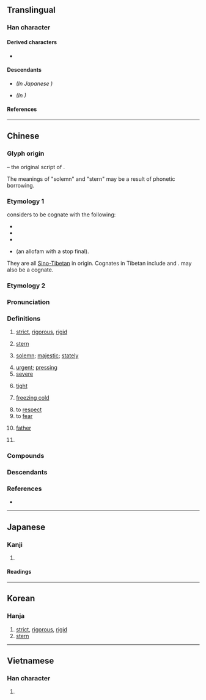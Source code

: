 {{also|严|厳}}
{{character info}}
==Translingual==
{{Han simplified forms|嚴|厳|严}}

===Han character===
{{Han char|rn=30|rad=口|as=17|sn=20|four=66248|canj=RRMMK|ids=⿱吅𠪚}}

====Derived characters====
* {{l|mul|[[儼]], [[㘙]], [[壧]], [[孍]], [[巗]], [[曮]], [[欕]], [[玁]], [[礹]], [[讝]], [[釅]], [[麣]], [[䶫]], [[巖]], [[䕾]], [[䉷]]}}

====Descendants====
* {{l|mul|[[厳]]}} ''(In Japanese {{w|shinjitai}})''
* {{l|mul|[[严]]}} ''(In {{w|simplified Chinese}})''

====References====
{{Han ref|kx=0214.070|dkj=04589|dj=0436.330|hdz=10702.020|uh=56B4}}

----

==Chinese==
{{zh-forms|s=严}}
{{zh-wp|zh:嚴姓|yue:嚴氏|nan:Giâm (khió-pêng)}}

===Glyph origin===
{{Han etym}}
{{Han compound|喦|敢|c1=s|c2=p|t1=talkative|ls=psc}} – the original script of {{och-l|譀|exaggerated and absurd words}}.

The meanings of "solemn" and "stern" may be a result of phonetic borrowing.

===Etymology 1===
{{zh-ref|Schuessler (2007)}} considers {{och-l|嚴}} to be cognate with the following:
* {{och-l|巖|''(of mountains)'' high; lofty}}
* {{och-l|儼|dignified; majestic}}
* {{och-l|險|precipitous; dangerous}}
* {{och-l|業|lofty; large}} (an allofam with a stop final).

They are all [[Sino-Tibetan]] in origin. Cognates in Tibetan include {{cog|bo|རྔམ་པ་||splendor; majesty}} and {{cog|bo|རྔམས||height; splendor}}. {{cog|my|ငြမ်း||scaffold}} may also be a cognate.

===Etymology 2===
{{inh|zh|sit-pro|*ñahm|}}

===Pronunciation===
{{zh-pron
|m=yán
|m-s=ngan2/nyian2
|m-s_note=nyian2 - literary; ngan2 - vernacular
|c=jim4
|c-t=
|g=
|h=pfs=ngiàm;gd=ngiam2
|j=
|mb=ngǐng
|md=ngièng
|mn=qz:gân/qz,tw,xm,zz:giâm
|mn_note=gân - vernacular; giâm - literary
|mn-t=ngiam5/ngiêm5
|mn-t_note=ngiam5 - Shantou; ngiêm5 - Chaozhou
|w=
|x=
|mc=y
|oc=y
|ma=
|cat=a
}}

===Definitions===
{{zh-hanzi}}

# [[strict]], [[rigorous]], [[rigid]]
#: {{zh-x|嚴格|strict; stringent}}
#: {{zh-x|嚴謹|rigorous; strict}}
# [[stern]]
#: {{zh-x|嚴厲|stern}}
# [[solemn]]; [[majestic]]; [[stately]]
#: {{zh-x|莊嚴|solemn}}
#: {{zh-x|尊嚴|dignity}}
# [[urgent]]; [[pressing]]
# [[severe]]
#: {{zh-x|嚴重|severe; critical}}
# {{lb|zh|of defense}} [[tight]]
#: {{zh-x|嚴密|tight; difficult to penetrate}}
# {{lb|zh|of weather}} [[freezing cold]]
#: {{zh-x|嚴冬|severe winter; harsh winter}}
#: {{zh-x|嚴寒|freezing cold; bitterly cold}}
# to [[respect]]
# to [[fear]]
# {{lb|zh|honorific}} [[father]]
#: {{zh-x|家嚴|my '''father'''}}
# {{surname|zh}}
#: {{zh-x|w:zh:嚴復\^'''嚴'''.^復|{{w|Yan Fu|'''Yan''' Fu}} {{q|scholar and translator}}}}

===Compounds===
{{zh-der|不惡而嚴|保不嚴|先嚴|卞嚴子|嘴嚴|嚴世蕃|嚴光|嚴冬|嚴切|嚴刑|嚴刑峻法|嚴制|嚴刻|嚴厲|嚴可均|嚴君|嚴命|嚴妝|嚴守|嚴家淦|嚴密|嚴寒|嚴實|嚴峻|嚴嵩|嚴師|嚴復|嚴忌|嚴惡|嚴懲|嚴懲不貸|嚴振|嚴整|嚴斥|嚴於律己|嚴明|嚴更|嚴查|嚴格|嚴棘|嚴正|嚴殺|嚴毅|嚴氣正性|嚴父|嚴禁|嚴絲合縫|嚴緊|嚴羽|嚴肅|嚴苛|嚴處|嚴裝|嚴親|嚴詞|嚴詞厲色|嚴謹|嚴辦|嚴遵|嚴酷|嚴重|嚴防|嚴陣以待|嚴霜|嚴靚|嚴駕|嚴麗|嚴鼓|夜嚴|妻管嚴|威嚴|家嚴|寶相莊嚴|尊嚴|尊嚴死|師嚴道尊|師道尊嚴|從嚴|恭肅嚴整|態度嚴肅|戒嚴|戒嚴令|戒嚴法|打嚴嵩|森嚴|楞嚴經|法度嚴明|父嚴子孝|盛飾嚴裝|端嚴|綦嚴|緊嚴|義正詞嚴|義正辭嚴|苛嚴|莊嚴|華嚴五祖|華嚴宗|華嚴經|號令森嚴|解嚴|詞嚴義密|詞嚴義正|謹嚴|警備森嚴|賞罰嚴明|辭嚴氣正|辭嚴義正|門禁森嚴|嚴店|壁壘森嚴|嚴家墩|嚴橋}}

===Descendants===
{{CJKV||j=厳|ごん|j2=げん|엄|nghiêm}}

===References===
* {{thcwd|12982}}

{{zh-cat|Intermediate}}

----

==Japanese==
{{ja-kanji forms|厳|嚴}}

===Kanji===
{{ja-kanji|grade=|rs=口17|shin=厳}}

# {{ja-kyu sp|厳}} ''{{gloss|[[strictness]], [[severity]], [[rigidity]]}}''

====Readings====
{{ja-readings
|goon=ごん<ごん<ごむ
|kanon=げん<げん<げむ
|kun=きび-し.い, おごそ-か
}}

----

==Korean==

===Hanja===
{{ko-hanja|hangeul=엄|rv=eom|mr=ŏm}}

# [[strict]], [[rigorous]], [[rigid]]
# [[stern]]

----

==Vietnamese==

===Han character===
{{vi-readings|reading=nghiêm, ngàm|rs=口17}}

# {{rfdef|vi|sort=口17}}